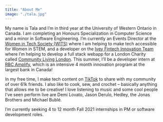 ```yaml
---
title: "About Me"
image: "./tala.jpg"
---
```



My name is Tala and I’m in third year at the University of Western Ontario in Canada. I am completing an Honours Specialization in Computer Science and a minor in Software Engineering. I’m currently an Events Director at the <a href="https://wits-uwo.ca/" target="_blank" rel="nofollow noopener noreferrer" aria-label="External Link"><Underlining>Women in Tech Society (WITS)</Underlining></a> where I am helping to make tech accessible for Women in STEM, and a developer on the <a href="https://iveyfintechclub.ca/innovation.html" target="_blank" rel="nofollow noopener noreferrer" aria-label="External Link"><Underlining>Ivey Fintech Innovation Team</Underlining></a> where I’m helping to develop a full stack webapp for a London Charity called <a href="https://www.cll.on.ca/" target="_blank" rel="nofollow noopener noreferrer" aria-label="External Link"><Underlining>Community Living London</Underlining></a>. This summer, I’ll be a developer intern at <a href="https://jobs.rbc.com/ca/en/amplify" target="_blank" rel="nofollow noopener noreferrer" aria-label="External Link"><Underlining>RBC Amplify</Underlining></a>, which is an intensive 4 month innovation program at the largest bank in Canada!

In my free time, I make tech content on <a href="https://www.tiktok.com/@tala.exe?" target="_blank" rel="nofollow noopener noreferrer" aria-label="External Link"><Underlining>TikTok</Underlining></a> to share with my community of over 61k friends. I also like to cook, sew, and crochet – basically anything that allows me to be creative! I love listening to music and some cool people I’ve seen perform live are Demi Lovato, Jason Derulo, Hedley, the Jonas Brothers and Michael Bublé. 

I’m currently seeking 4 to 12 month Fall 2021 internships in PM or software development roles. 


